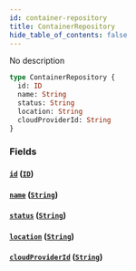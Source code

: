 ```yaml
---
id: container-repository
title: ContainerRepository
hide_table_of_contents: false
---
```



No description

```graphql
type ContainerRepository {
  id: ID
  name: String
  status: String
  location: String
  cloudProviderId: String
}
```


### Fields

#### [`id`](#) ([`ID`](/swapi/scalars/id))




#### [`name`](#) ([`String`](/swapi/scalars/string))




#### [`status`](#) ([`String`](/swapi/scalars/string))




#### [`location`](#) ([`String`](/swapi/scalars/string))




#### [`cloudProviderId`](#) ([`String`](/swapi/scalars/string))






